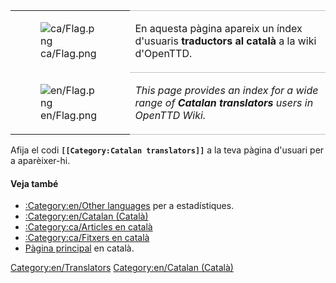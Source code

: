 
{| 
|- valign="top"
| [[File:ca/Flag.png]]
| style="border-top:1px solid silver; border-bottom:1px solid silver;" |En aquesta pàgina apareix un índex d'usuaris '''traductors al català''' a la wiki d'OpenTTD.
|- valign="top"
| [[File:en/Flag.png]]
| style="border-bottom:1px solid silver;" |''This page provides an index for a wide range of '''Catalan translators''' users in OpenTTD Wiki.''
|}

Afija el codi '''<code><nowiki>[[</nowiki>Category:Catalan translators<nowiki>]]</nowiki></code>'''  a la teva pàgina d'usuari per a aparèixer-hi.

====Veja també====
*[[:Category:en/Other languages]] per a estadístiques.
*[[:Category:en/Catalan (Català)]]
*[[:Category:ca/Articles en català]]
*[[:Category:ca/Fitxers en català]]
*[[ca/Main/Pàgina principal|Pàgina principal]] en català.

[[Category:en/Translators]][[Category:en/Catalan (Català)]]